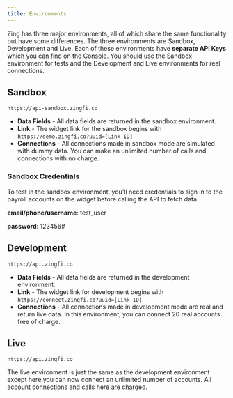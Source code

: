 ```yaml
---
title: Environments
---
```


Zing has three major environments, all of which share the same functionality but have some differences. The three environments are Sandbox, Development and Live. Each of these environments have **separate API Keys** which you can find on the [Console](https://console.zingfi.co/api-keys). You should use the Sandbox environment for tests and the Development and Live environments for real connections. 

## Sandbox
```
https://api-sandbox.zingfi.co
```

* **Data Fields** - All data fields are returned in the sandbox environment. 
* **Link** - The widget link for the sandbox begins with `https://demo.zingfi.co?uuid=[Link ID]`
* **Connections** - All connections made in sandbox mode are simulated with dummy data. You can make an unlimited number of calls and connections with no charge.

### Sandbox Credentials
To test in the sandbox environment, you'll need credentials to sign in to the payroll accounts on the widget before calling the API to fetch data.

<Info>
  
**email/phone/username**: test_user
  
**password**: 123456#
  
</Info>

## Development
```
https://api.zingfi.co
```

* **Data Fields** - All data fields are returned in the development environment. 
* **Link** - The widget link for development begins with `https://connect.zingfi.co?uuid=[Link ID]`
* **Connections** - All connections made in development mode are real and return live data. In this environment, you can connect 20 real accounts free of charge.

## Live
```
https://api.zingfi.co
```

The live environment is just the same as the development environment except here you can now connect an unlimited number of accounts. All account connections and calls here are charged.
